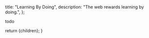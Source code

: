   title: "Learning By Doing",
  description: "The web rewards learning by doing.",
};

todo

  return <ContentLayout metadata={metadata}>{children}</ContentLayout>;
}
